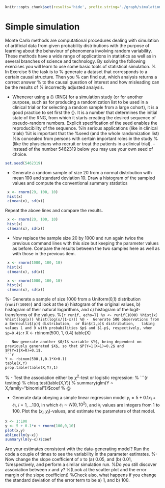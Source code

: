 ```r
knitr::opts_chunk$set(results='hide', prefix.string='./graph/simulation')
```

# Simple simulation

Monte Carlo methods are computational procedures dealing
 with simulation of artificial data
from given probability distributions with the purpose of 
learning about the behaviour of phenomena involving random variability.
These methods have a wide range of applications in statistics as well as in several branches of science and technology.
By solving the following exercises you will learn to use some 
basic tools of statistical simulation.
% In Exercise 5 the task is to
% generate a dataset that corresponds to a certain causal structure. Then you 
% can find out, which analysis returns a correct answer
% to the causal question of interest and how misleading can be the results of 
% incorrectly adjusted analysis.


-  Whenever using a {\it random number generator}
 (RNG) for a simulation study  (or for another purpose, such as
for producing a randomization list to be used in a clinical trial or for selecting a random sample from a large cohort),
it is a good practice to set first the {\it seed}. It is a number
that determines the initial state of the RNG, from which
 it starts creating the desired sequence of pseudo-random numbers.
Explicit specification of the seed enables the reproducibility of the
sequence. %In serious applications (like in clinical trials) 
%it is important that the
%seed (and the whole randomization list) 
%is concealed from persons with certain important roles in the study
%(like the physicians who recruit or treat the patients in a clinical trial).
-- Instead of the number 5462319 below you may use your own seed of choice.
```r
set.seed(5462319)
```
-  Generate a random 
sample of size 20 from a normal distribution with mean 100 and standard deviation 10. Draw a histogram of the sampled values and compute the conventional summary statistics
```r
 x <- rnorm(20, 100, 10)
 hist(x)
 c(mean(x), sd(x))
```
Repeat the above lines and compare the results.
```r
 x <- rnorm(20, 100, 10)
 hist(x)
 c(mean(x), sd(x))
```
-  
Now replace the sample size 20 by 1000
 and run again twice the previous command lines with this size
 but keeping the parameter values as before.
 Compare the results between the two samples here as well as with those in the previous item.
```r
 x <- rnorm(1000, 100, 10)
 hist(x)
 c(mean(x), sd(x))
```
```r
 x <- rnorm(1000, 100, 10)
 hist(x)
 c(mean(x), sd(x))
```
%-  Generate a sample of size 1000 from a Uniform(0,1) distribution (`runif(1000)`) and look at the a) histogram of the original values, b) histogram of their natural logarithms, and  c) histogram of the logit-transforms of the values.
%```{r runif, echo=T}
%x <- runif(1000)
%hist(x)
%hist(log(x))
%hist(log(x/(1-x)))
%@
-  Generate 500 observations from a Bernoulli$(p)$ distribution, 
or Bin$(1,p)$ distribution,  
taking values 1 and 0 with probabilities $p$ and $1-p$, respectively,
when $p=0.4$:
```r
X <- rbinom(500, 1, 0.4)
table(X)
```
-  Now generate another $0/1$ variable $Y$, being dependent on previously generated $X$, so that $P(Y=1|X=1)=0.2$ and $P(Y=1|X=0)=0.1$.
```r
Y <- rbinom(500,1,0.1*X+0.1)
table(X,Y)
prop.table(table(X,Y),1)
```
% -  Test the association either by $\chi^2$-test or logistic regression:
% ```{r testing}
% chisq.test(table(X,Y))
% summary(glm(Y ~ X,family="binomial"))$coef
% @

-  Generate data obeying a simple linear regression model 
$y_i = 5 + 0.1 x_i + \varepsilon_i$, $i = 1, \dots 100$, 
in which  $\varepsilon_i \sim N(0, 10^2)$, and
$x_i$ values are integers from 1 to 100.
Plot the $(x_i, y_i)$-values, and estimate the parameters of that model. 
```r
x <- 1:100   
y <- 5 + 0.1*x + rnorm(100,0,10)
plot(x,y)
abline(lm(y~x))
summary(lm(y~x))$coef
```
Are your estimates consistent with the data-generating model? Run the code a couple of times to see the variability in the parameter estimates. 
%-  Now change the slope coefficient of $x$ to (a) 0.05, and (b) 0.01,
%respectively, and perform a similar simulation run. 
%Do you still discover  association between $x$ and $y$?
%(Look at the scatter plot and the error margin of the slope coefficient)
%Check also, what happens if you change the standard deviation of the  error term to be a) 1, and b) 100.




